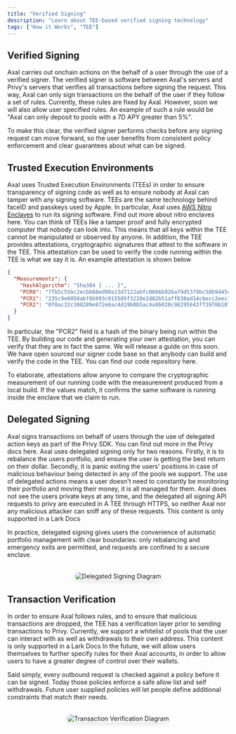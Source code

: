 ```yaml
---
title: "Verified Signing"
description: "Learn about TEE-based verified signing technology"
tags: ["How it Works", "TEE"]
---
```


## Verified Signing 
Axal carries out onchain actions on the behalf of a user through the use of a verified signer. The verified signer is software between Axal's servers and Privy's servers that verifies all transactions before signing the request. 
This way, Axal can only sign transactions on the behalf of the user if they follow a set of rules. Currently, these rules are fixed by Axal. However, soon we will also allow user specified rules. An example of such a rule would be "Axal can only deposit to pools with a 7D APY greater than 5%". 

To make this clear, the verified signer performs checks before any signing request can move forward, so the user benefits from consistent policy enforcement and clear guarantees about what can be signed.

## Trusted Execution Environments
Axal uses Trusted Execution Environments (TEEs) in order to ensure transparency of signing code as well as to ensure nobody at Axal can tamper with any signing software. TEEs are the same technology behind faceID and passkeys used by Apple. In particular, Axal uses [AWS Nitro Enclaves](https://aws.amazon.com/ec2/nitro/nitro-enclaves/) to run its signing software. Find out more about nitro enclaves here.
You can think of TEEs like a tamper proof and fully encrypted computer that nobody can look into. This means that all keys within the TEE cannot be manipulated or observed by anyone. In addition, the TEE provides attestations, cryptographic signatures that attest to the software in the TEE. This attestation can be used to verify the code running within the TEE is what we say it is. An example attestation is shown below
```json
{
  "Measurements": {
    "HashAlgorithm": "Sha384 { ... }",
    "PCR0": "7fb5c55bc2ecbb68ed99a13d7122abfc0666b926a79d5379bc58b9445c84217f59cfdd36c08b2c79552928702efe23e4",
    "PCR1": "235c9e6050abf6b993c915505f3220e2d82b51aff830ad14cbecc2eec1bf0b4ae749d311c663f464cde9f718acca5286",
    "PCR2": "0f0ac32c300289e872e6ac4d19b0b5ac4a9b020c98295643ff3978610750ce6a86f7edff24e3c0a4a445f2ff8a9ea79d"
  }
}
```
In particular, the "PCR2" field is a hash of the binary being run within the TEE. By building our code and generating your own attestation, you can verify that they are in fact the same. We will release a guide on this soon.
We have open sourced our signer code base so that anybody can build and verify the code in the TEE. You can find our code repository here.

To elaborate, attestations allow anyone to compare the cryptographic measurement of our running code with the measurement produced from a local build. If the values match, it confirms the same software is running inside the enclave that we claim to run.

## Delegated Signing
Axal signs transactions on behalf of users through the use of delegated action keys as part of the Privy SDK. You can find out more in the Privy docs here. 
Axal uses delegated signing only for two reasons. Firstly, it is to rebalance the users portfolio, and ensure the user is getting the best return on their dollar. Secondly, it is panic exiting the users' positions in case of malicious behaviour being detected in any of the pools we support. 
The use of delegated actions means a user doesn't need to constantly be monitoring their portfolio and moving their money, it is all managed for them.
Axal does not see the users private keys at any time, and the delegated all signing API requests to privy are executed in A TEE through HTTPS, so neither Axal nor any malicious attacker can sniff any of these requests.
This content is only supported in a Lark Docs

In practice, delegated signing gives users the convenience of automatic portfolio management with clear boundaries: only rebalancing and emergency exits are permitted, and requests are confined to a secure enclave.

<div style="margin: 2rem 0; text-align: center;">
  <img 
    src="/Delegated Signing.png" 
    alt="Delegated Signing Diagram" 
    style="max-width: 100%; height: auto; border-radius: 8px; box-shadow: 0 4px 12px rgba(0, 0, 0, 0.1);"
  />
</div>

## Transaction Verification
In order to ensure Axal follows rules, and to ensure that malicious transactions are dropped, the TEE has a verification layer prior to sending transactions to Privy. Currently, we support a whitelist of pools that the user can interact with as well as withdrawals to their own address. 
This content is only supported in a Lark Docs
In the future, we will allow users themselves to further specify rules for their Axal accounts, in order to allow users to have a greater degree of control over their wallets.

Said simply, every outbound request is checked against a policy before it can be signed. Today those policies enforce a safe allow list and self withdrawals. Future user supplied policies will let people define additional constraints that match their needs.

<div style="margin: 2rem 0; text-align: center;">
  <img 
    src="/Transaction Verificaiton.png" 
    alt="Transaction Verification Diagram" 
    style="max-width: 100%; height: auto; border-radius: 8px; box-shadow: 0 4px 12px rgba(0, 0, 0, 0.1);"
  />
</div>
